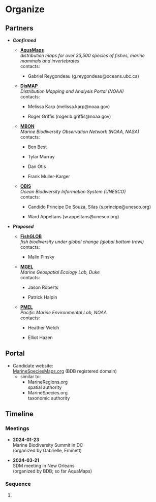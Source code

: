 # Organize

## Partners

-   ***Confirmed***

    -   [**AquaMaps**](https://www.aquamaps.org/)**\
        ***distribution maps for over 33,500 species of fishes, marine mammals and invertebrates*\
        contacts:

        -   Gabriel Reygondeau (g.reygondeau\@oceans.ubc.ca)

    -   [**DisMAP**](https://apps-st.fisheries.noaa.gov/dismap/)\
        *Distribution Mapping and Analysis Portal (NOAA)*\
        contacts:

        -   Melissa Karp (melissa.karp\@noaa.gov)

        -   Roger Griffis (roger.b.griffis\@noaa.gov)

    -   [**MBON**](https://marinebon.org/)**\
        ***Marine Biodiversity Observation Network (NOAA, NASA)*\
        contacts:

        -   Ben Best

        -   Tylar Murray

        -   Dan Otis

        -   Frank Muller-Karger

    -   [**OBIS**](https://obis.org/)**\
        ***Ocean Biodiversity Information System (UNESCO)*\
        contacts:

        -   Candido Principe De Souza, Silas (s.principe\@unesco.org)

        -   Ward Appeltans (w.appeltans\@unesco.org)

-   ***Proposed***

    -   [**FishGLOB**](https://fishglob.sites.ucsc.edu/)\
        *fish biodiversity under global change (global bottom trawl)*\
        contacts:

        -   Malin Pinsky

    -   [**MGEL**](https://mgel.env.duke.edu/)\
        *Marine Geospatial Ecology Lab, Duke*\
        contacts:

        -   Jason Roberts

        -   Patrick Halpin

    -   [**PMEL**](https://www.pmel.noaa.gov/)\
        *Pacific Marine Environmental Lab, NOAA*\
        contacts:

        -   Heather Welch

        -   Elliot Hazen

## Portal

-   Candidate website:\
    [MarineSpeciesMaps.org](MarineSpeciesMaps.org) (BDB registered domain)
    -   similar to:
        -   MarineRegions.org\
            spatial authority
        -   MarineSpecies.org\
            taxonomic authority

## Timeline

### Meetings

-   **2024-01-23**\
    Marine Biodiversity Summit in DC\
    (organized by Gabrielle, Emmett)

-   **2024-03-21**\
    SDM meeting in New Orleans\
    (organized by BDB; so far AquaMaps)

### Sequence

1.  
